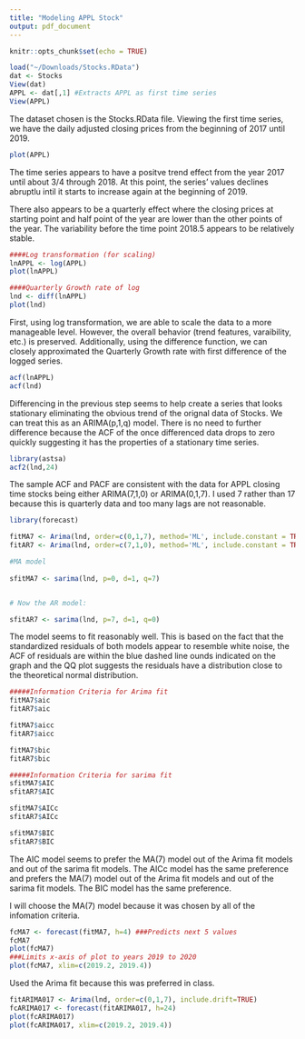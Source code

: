 ```yaml
---
title: "Modeling APPL Stock"
output: pdf_document
---
```


```r
knitr::opts_chunk$set(echo = TRUE)
```


```r

load("~/Downloads/Stocks.RData")
dat <- Stocks
View(dat)
APPL <- dat[,1] #Extracts APPL as first time series
View(APPL)

```

The dataset chosen is the Stocks.RData file. Viewing the first time series, we have the daily adjusted closing prices from the beginning of 2017 until 2019.



```r
plot(APPL)
```

The time series appears to have a positve trend effect from the year 2017 until about 3/4 through 2018. At this point, the series' values declines abruptlu intil it starts to increase again at the beginning of 2019.

There also appears to be a quarterly effect where the closing prices at starting point and half point of the year are lower than the other points of the year. The variability before the time point 2018.5 appears to be relatively stable.



```r

####Log transformation (for scaling)
lnAPPL <- log(APPL)
plot(lnAPPL)

####Quarterly Growth rate of log 
lnd <- diff(lnAPPL)
plot(lnd)
```
First, using log transformation, we are able to scale the data to a more manageable level. However, the overall behavior (trend features, varaibility, etc.) is preserved. Additionally, using the difference function, we can closely approximated the Quarterly Growth rate with first difference of the logged series.



```r
acf(lnAPPL)
acf(lnd)
```
Differencing in the previous step seems to help create a series that looks stationary eliminating the obvious trend of the orignal data of Stocks. We can treat this as an ARIMA(p,1,q) model. There is no need to further difference because the ACF of the once differenced data drops to zero quickly suggesting it has the properties of a stationary time series.



```r
library(astsa)
acf2(lnd,24)
```
The sample ACF and PACF are consistent with the data for APPL closing time stocks being either ARIMA(7,1,0) or ARIMA(0,1,7). I used 7 rather than 17 because this is quarterly data and too many lags are not reasonable.



```r
library(forecast)

fitMA7 <- Arima(lnd, order=c(0,1,7), method='ML', include.constant = TRUE)
fitAR7 <- Arima(lnd, order=c(7,1,0), method='ML', include.constant = TRUE)
```



```r
#MA model
 
sfitMA7 <- sarima(lnd, p=0, d=1, q=7)


# Now the AR model: 

sfitAR7 <- sarima(lnd, p=7, d=1, q=0)

```
The model seems to fit reasonably well. This is based on the fact that the standardized residuals of both models appear to resemble white noise, the ACF of residuals are within the blue dashed line ounds indicated on the graph and the QQ plot suggests the residuals have a distribution close to the theoretical normal distribution.


```r
#####Information Criteria for Arima fit
fitMA7$aic
fitAR7$aic

fitMA7$aicc
fitAR7$aicc

fitMA7$bic
fitAR7$bic

#####Information Criteria for sarima fit
sfitMA7$AIC
sfitAR7$AIC 

sfitMA7$AICc
sfitAR7$AICc

sfitMA7$BIC
sfitAR7$BIC 
```
The AIC model seems to prefer the MA(7) model out of the Arima fit models and out of the sarima fit models. The AICc model has the same preference and prefers the MA(7) model out of the Arima fit models and out of the sarima fit models. The BIC model has the same preference.

I will choose the MA(7) model because it was chosen by all of the infomation criteria.



```r
fcMA7 <- forecast(fitMA7, h=4) ###Predicts next 5 values
fcMA7
plot(fcMA7)
###Limits x-axis of plot to years 2019 to 2020
plot(fcMA7, xlim=c(2019.2, 2019.4))
```
Used the Arima fit because this was preferred in class.

```r
fitARIMA017 <- Arima(lnd, order=c(0,1,7), include.drift=TRUE)
fcARIMA017 <- forecast(fitARIMA017, h=24)
plot(fcARIMA017)
plot(fcARIMA017, xlim=c(2019.2, 2019.4))
```

